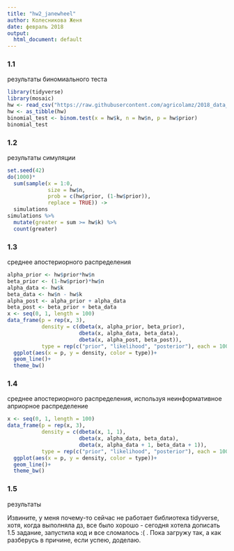 ---
title: "hw2_janewheel"
author: Колесникова Женя
date: февраль 2018
output:
  html_document: default
---
### 1.1
результаты биномиального теста
``` {r}
library(tidyverse)
library(mosaic)
hw <- read_csv("https://raw.githubusercontent.com/agricolamz/2018_data_analysis_for_linguists/master/data/students/janewheel/hw2_binomial/hw2_binomial.csv", col_names = TRUE)
hw <- as_tibble(hw)
binomial_test <- binom.test(x = hw$k, n = hw$n, p = hw$prior)
binomial_test
```

### 1.2
результаты симуляции
```{r}
set.seed(42)
do(1000)*
  sum(sample(x = 1:0, 
             size = hw$n, 
             prob = c(hw$prior, (1-hw$prior)), 
             replace = TRUE)) -> 
  simulations
simulations %>% 
  mutate(greater = sum >= hw$k) %>% 
  count(greater)
```

### 1.3
среднее апостериорного распределения
``` {r}
alpha_prior <- hw$prior*hw$n
beta_prior <- (1-hw$prior)*hw$n
alpha_data <- hw$k 
beta_data <- hw$n - hw$k
alpha_post <- alpha_prior + alpha_data
beta_post <- beta_prior + beta_data
x <- seq(0, 1, length = 100)
data_frame(p = rep(x, 3),
           density = c(dbeta(x, alpha_prior, beta_prior),
                       dbeta(x, alpha_data, beta_data),
                       dbeta(x, alpha_post, beta_post)),
           type = rep(c("prior", "likelihood", "posterior"), each = 100))%>% 
  ggplot(aes(x = p, y = density, color = type))+
  geom_line()+
  theme_bw()
```

### 1.4
среднее апостериорного распределения, используя неинформативное априорное распределение
``` {r}
x <- seq(0, 1, length = 100)
data_frame(p = rep(x, 3),
           density = c(dbeta(x, 1, 1),
                       dbeta(x, alpha_data, beta_data),
                       dbeta(x, alpha_data + 1, beta_data + 1)),
           type = rep(c("prior", "likelihood", "posterior"), each = 100))%>% 
  ggplot(aes(x = p, y = density, color = type))+
  geom_line()+
  theme_bw()
```

### 1.5
результаты

Извините, у меня почему-то сейчас не работает библиотека tidyverse, хотя, когда выполняла дз, все было хорошо - сегодня хотела дописать 1.5 задание, запустила код и все сломалось :( . Пока загружу так, а как разберусь в причине, если успею, доделаю.
